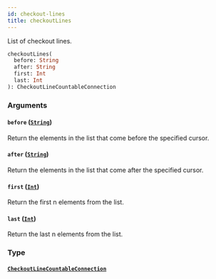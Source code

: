 ```yaml
---
id: checkout-lines
title: checkoutLines
---
```


List of checkout lines.

```graphql
checkoutLines(
  before: String
  after: String
  first: Int
  last: Int
): CheckoutLineCountableConnection

```

### Arguments

#### `before` ([`String`](/docs/developer/api-reference/scalars/string))

Return the elements in the list that come before the specified cursor.

#### `after` ([`String`](/docs/developer/api-reference/scalars/string))

Return the elements in the list that come after the specified cursor.

#### `first` ([`Int`](/docs/developer/api-reference/scalars/int))

Return the first n elements from the list.

#### `last` ([`Int`](/docs/developer/api-reference/scalars/int))

Return the last n elements from the list.

### Type

#### [`CheckoutLineCountableConnection`](/docs/developer/api-reference/objects/checkout-line-countable-connection)
